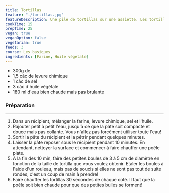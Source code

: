 ```yaml
---
title: Tortillas
feature: "./tortillas.jpg"
featureDescription: Une pile de tortillas sur une assiette. Les tortillas sont circulaires, fines et plates. Elles sont pour la plupart de couleur pâle avec des bulles d'air brunies.
cookTime: 15
prepTime: 25
vegan: true
veganOption: false
vegetarian: true
feeds: 3
course: Les basiques
ingredients: [Farine, Huile végétale]
---
```


<Ingredients>

- 300g de <Ing id="farine"/>
- 1,5 càc de levure chimique
- 1 càc de sel
- 3 càc <Ing id="huile vegetale">d'huile végétale</Ing>
- 180 ml d'eau bien chaude mais pas brulante

</Ingredients>


### Préparation
---

1. Dans un récipient, mélanger la farine, levure chimique, sel et l'huile.
2. Rajouter petit à petit l'eau, jusqu'à ce que la pâte soit compacte et douce mais pas collante. Vous n'allez pas forcément utiliser toute l'eau!
3. Sortir la pâte du récipient et la pétrir pendant quelques minutes.
4. Laisser la pâte reposer sous le récipient pendant 10 minutes. En attendant, nettoyer la surface et commencer à faire chauffer une poêle plate.
5. A la fin des 10 min, faire des petites boules de 3 à 5 cm de diamètre en fonction de la taille de tortilla que vous voulez obtenir. Etaler les boules à l'aide d'un rouleau, mais pas de soucis si elles ne sont pas tout de suite rondes, c'est un coup de main à prendre!
6. Faire chauffer les tortillas 30 secondes de chaque coté. Il faut que la poêle soit bien chaude pour que des petites bulles se forment!
